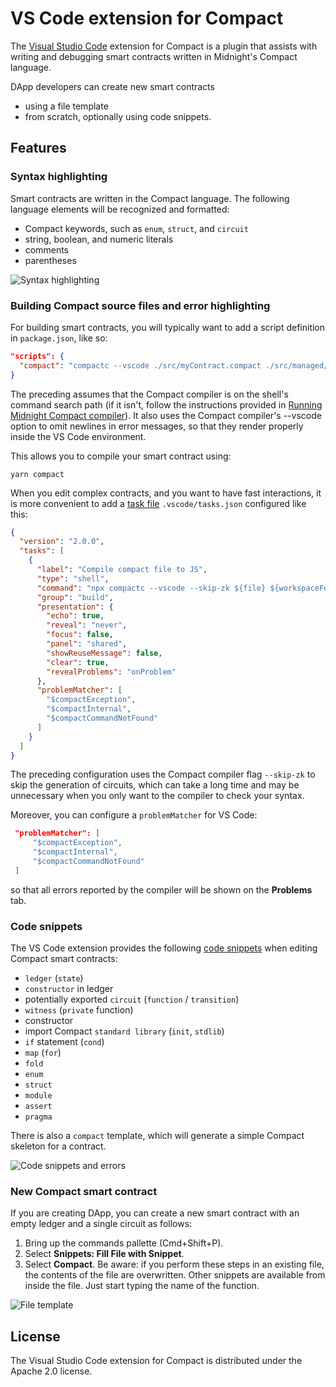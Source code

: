 ---
---

# VS Code extension for Compact

The [Visual Studio Code](https://code.visualstudio.com/) extension for Compact is a plugin
that assists with writing and debugging smart contracts written in Midnight's Compact language.

DApp developers can create new smart contracts
* using a file template
* from scratch, optionally using code snippets.

## Features

### Syntax highlighting

Smart contracts are written in the Compact language.  The following language elements
will be recognized and formatted:
* Compact keywords, such as `enum`, `struct`, and `circuit`
* string, boolean, and numeric literals
* comments
* parentheses

![Syntax highlighting](/img/vsc-plugin/compact-syntax.png)

### Building Compact source files and error highlighting

For building smart contracts, you will typically want to add a script definition in `package.json`, like so:
```json
"scripts": {
  "compact": "compactc --vscode ./src/myContract.compact ./src/managed/myContract"
}
```
The preceding assumes that the Compact compiler is on the shell's command search path 
(if it isn't, follow the instructions provided in [Running Midnight Compact compiler](../../../../develop/tutorial/building/counter-build#compile-the-code)). It also uses the Compact compiler's --vscode option to omit newlines in error messages, so that they render properly inside the VS Code environment.

This allows you to compile your smart contract using:
```shell
yarn compact
```

When you edit complex contracts, and you want to have fast interactions, it is more convenient to 
add a [task file](https://code.visualstudio.com/docs/editor/tasks) `.vscode/tasks.json` configured like this:
```json
{
  "version": "2.0.0",
  "tasks": [
    {
      "label": "Compile compact file to JS",
      "type": "shell",
      "command": "npx compactc --vscode --skip-zk ${file} ${workspaceFolder}/src/managed",
      "group": "build",
      "presentation": {
        "echo": true,
        "reveal": "never",
        "focus": false,
        "panel": "shared",
        "showReuseMessage": false,
        "clear": true,
        "revealProblems": "onProblem"
      },
      "problemMatcher": [
        "$compactException",
        "$compactInternal",
        "$compactCommandNotFound"
      ]
    }
  ]
}
```

The preceding configuration uses the
Compact compiler flag `--skip-zk` to skip the generation of circuits,
which can take a long time and may be unnecessary when you only want
to the compiler to check your syntax.

Moreover, you can configure a `problemMatcher` for VS Code:
```json
 "problemMatcher": [
     "$compactException",
     "$compactInternal",
     "$compactCommandNotFound"
 ]
```
so that all errors reported by the compiler will be shown on the **Problems** tab.

### Code snippets

The VS Code extension provides the following [code snippets](https://code.visualstudio.com/docs/editor/userdefinedsnippets) when editing Compact smart contracts:
* `ledger` (`state`)
* `constructor` in ledger
* potentially exported `circuit` (`function` / `transition`)
* `witness` (`private` function)
* constructor
* import Compact `standard library` (`init`, `stdlib`)
* `if` statement (`cond`)
* `map` (`for`)
* `fold`
* `enum`
* `struct`
* `module`
* `assert`
* `pragma`

There is also a `compact` template, which will generate a simple Compact skeleton for a contract.

![Code snippets and errors](/img/vsc-plugin/code-snippets-errors.gif)

### New Compact smart contract

If you are creating DApp, you can create a new smart contract 
with an empty ledger and a single circuit as follows:
1. Bring up the commands pallette (Cmd+Shift+P).
2. Select **Snippets: Fill File with Snippet**.
3. Select **Compact**.
Be aware: if you perform these steps in an existing file, the contents of the file are overwritten.
Other snippets are available from inside the file. Just start typing the name of the function.

![File template](/img/vsc-plugin/file-template.gif)

## License

The Visual Studio Code extension for Compact is distributed under the Apache 2.0 license.
